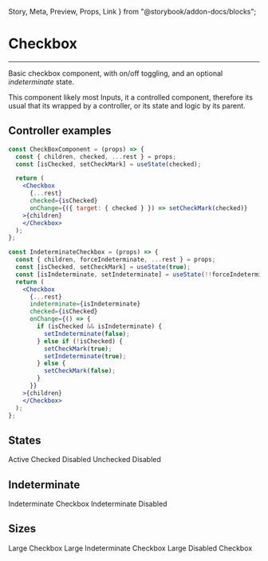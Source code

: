   Story,
  Meta,
  Preview,
  Props,
  Link
} from "@storybook/addon-docs/blocks";

<Meta title='Inputs/Checkbox' component={Checkbox} />

# Checkbox

<hr />

Basic checkbox component, with on/off toggling, and an optional *indeterminate* state.

This component likely most Inputs, it a controlled component, therefore its usual that its wrapped
by a controller, or its state and logic by its parent.

<Preview withSource="none">
  <Story name="Base">
    <CheckBoxComponent />
  </Story>
</Preview>

## Controller examples

```jsx
const CheckBoxComponent = (props) => {
  const { children, checked, ...rest } = props;
  const [isChecked, setCheckMark] = useState(checked);

  return (
    <Checkbox
      {...rest}
      checked={isChecked}
      onChange={({ target: { checked } }) => setCheckMark(checked)}
    >{children}
    </Checkbox>
  );
};

const IndeterminateCheckbox = (props) => {
  const { children, forceIndeterminate, ...rest } = props;
  const [isChecked, setCheckMark] = useState(true);
  const [isIndeterminate, setIndeterminate] = useState(!!forceIndeterminate);
  return (
    <Checkbox
      {...rest}
      indeterminate={isIndeterminate}
      checked={isChecked}
      onChange={() => {
        if (isChecked && isIndeterminate) {
          setIndeterminate(false);
        } else if (!isChecked) {
          setCheckMark(true);
          setIndeterminate(true);
        } else {
          setCheckMark(false);
        }
      }}
    >{children}
    </Checkbox>
  );
};
```

## States

<Preview withSource="open">
  <Story name="States">
    <Box>
      <CheckBoxComponent>Active</CheckBoxComponent>
      <CheckBoxComponent checked disabled>Checked Disabled</CheckBoxComponent>
      <CheckBoxComponent checked={false} disabled>Unchecked Disabled</CheckBoxComponent>
    </Box>
  </Story>
</Preview>

## Indeterminate

<Preview withSource="open">
  <Story name="Indeterminate">
    <Box>
      <IndeterminateCheckbox>Indeterminate Checkbox</IndeterminateCheckbox>
      <IndeterminateCheckbox forceIndeterminate disabled>Indeterminate Disabled</IndeterminateCheckbox>
    </Box>
  </Story>
</Preview>

## Sizes

<Preview withSource="open">
  <Story name="Sizes">
    <Box>
      <CheckBoxComponent size="large">Large Checkbox</CheckBoxComponent>
      <IndeterminateCheckbox size="large">Large Indeterminate Checkbox</IndeterminateCheckbox>
      <CheckBoxComponent checked disabled size="large">Large Disabled Checkbox</CheckBoxComponent>
    </Box>
  </Story>
</Preview>

<Props of={Checkbox} />
